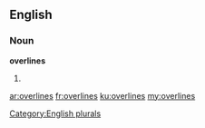 ==English==

===Noun===
'''overlines'''

# {{plural of|[[overline]]}}

[[Category:English plurals]]

[[ar:overlines]]
[[fr:overlines]]
[[ku:overlines]]
[[my:overlines]]